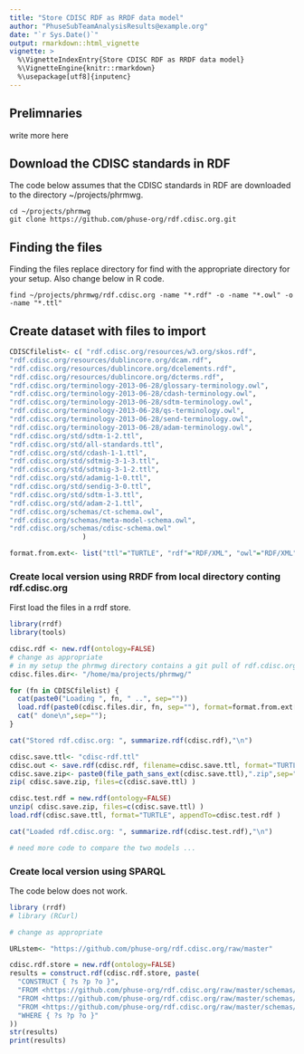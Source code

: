 ```yaml
---
title: "Store CDISC RDF as RRDF data model"
author: "PhuseSubTeamAnalysisResults@example.org"
date: "`r Sys.Date()`"
output: rmarkdown::html_vignette
vignette: >
  %\VignetteIndexEntry{Store CDISC RDF as RRDF data model}
  %\VignetteEngine{knitr::rmarkdown}
  %\usepackage[utf8]{inputenc}
---
```



## Prelimnaries
write more here

## Download the CDISC standards in RDF

The code below assumes that the CDISC standards in RDF are downloaded to the directory ~/projects/phrmwg.

```
cd ~/projects/phrmwg
git clone https://github.com/phuse-org/rdf.cdisc.org.git
```

## Finding the files

Finding the files replace directory for find with the appropriate directory for your setup.
Also change below in R code.

```
find ~/projects/phrmwg/rdf.cdisc.org -name "*.rdf" -o -name "*.owl" -o -name "*.ttl"
```

## Create dataset with files to import



```r

CDISCfilelist<- c( "rdf.cdisc.org/resources/w3.org/skos.rdf", 
"rdf.cdisc.org/resources/dublincore.org/dcam.rdf", 
"rdf.cdisc.org/resources/dublincore.org/dcelements.rdf", 
"rdf.cdisc.org/resources/dublincore.org/dcterms.rdf", 
"rdf.cdisc.org/terminology-2013-06-28/glossary-terminology.owl", 
"rdf.cdisc.org/terminology-2013-06-28/cdash-terminology.owl", 
"rdf.cdisc.org/terminology-2013-06-28/sdtm-terminology.owl", 
"rdf.cdisc.org/terminology-2013-06-28/qs-terminology.owl", 
"rdf.cdisc.org/terminology-2013-06-28/send-terminology.owl", 
"rdf.cdisc.org/terminology-2013-06-28/adam-terminology.owl", 
"rdf.cdisc.org/std/sdtm-1-2.ttl",
"rdf.cdisc.org/std/all-standards.ttl",
"rdf.cdisc.org/std/cdash-1-1.ttl",
"rdf.cdisc.org/std/sdtmig-3-1-3.ttl",
"rdf.cdisc.org/std/sdtmig-3-1-2.ttl",
"rdf.cdisc.org/std/adamig-1-0.ttl",
"rdf.cdisc.org/std/sendig-3-0.ttl",
"rdf.cdisc.org/std/sdtm-1-3.ttl",
"rdf.cdisc.org/std/adam-2-1.ttl", 
"rdf.cdisc.org/schemas/ct-schema.owl", 
"rdf.cdisc.org/schemas/meta-model-schema.owl", 
"rdf.cdisc.org/schemas/cdisc-schema.owl"
                  )

format.from.ext<- list("ttl"="TURTLE", "rdf"="RDF/XML", "owl"="RDF/XML", "n3"="N3")

```

### Create local version using RRDF from local directory conting rdf.cdisc.org

First load the files in a rrdf store.

```r

library(rrdf)
library(tools)

cdisc.rdf <- new.rdf(ontology=FALSE)
# change as appropriate
# in my setup the phrmwg directory contains a git pull of rdf.cdisc.org
cdisc.files.dir<- "/home/ma/projects/phrmwg/"

for (fn in CDISCfilelist) {
  cat(paste0("Loading ", fn, " ..", sep=""))
  load.rdf(paste0(cdisc.files.dir, fn, sep=""), format=format.from.ext[[ file_ext(fn) ]], appendTo=cdisc.rdf )
  cat(" done\n",sep="");
}

cat("Stored rdf.cdisc.org: ", summarize.rdf(cdisc.rdf),"\n")

cdisc.save.ttl<- "cdisc-rdf.ttl"
cdisc.out <- save.rdf(cdisc.rdf, filename=cdisc.save.ttl, format="TURTLE")
cdisc.save.zip<- paste0(file_path_sans_ext(cdisc.save.ttl),".zip",sep="")
zip( cdisc.save.zip, files=c(cdisc.save.ttl) )

```

```r

cdisc.test.rdf = new.rdf(ontology=FALSE)
unzip( cdisc.save.zip, files=c(cdisc.save.ttl) )
load.rdf(cdisc.save.ttl, format="TURTLE", appendTo=cdisc.test.rdf )

cat("Loaded rdf.cdisc.org: ", summarize.rdf(cdisc.test.rdf),"\n")

# need more code to compare the two models ...

```


### Create local version using SPARQL

The code below does not work.

```r

library (rrdf)
# library (RCurl)

# change as appropriate

URLstem<- "https://github.com/phuse-org/rdf.cdisc.org/raw/master"

cdisc.rdf.store = new.rdf(ontology=FALSE)
results = construct.rdf(cdisc.rdf.store, paste(
  "CONSTRUCT { ?s ?p ?o }",
  "FROM <https://github.com/phuse-org/rdf.cdisc.org/raw/master/schemas/cdisc-schema.owl>",
  "FROM <https://github.com/phuse-org/rdf.cdisc.org/raw/master/schemas/meta-model-schema.owl>", 
  "FROM <https://github.com/phuse-org/rdf.cdisc.org/raw/master/schemas/cdisc-schema.owl>",
  "WHERE { ?s ?p ?o }"
))
str(results)
print(results)

```
